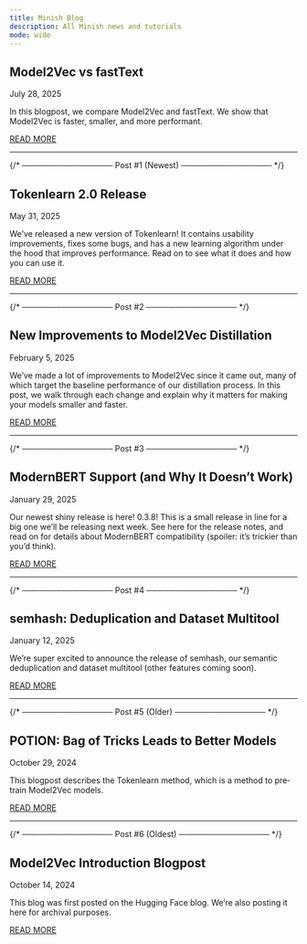 ```yaml
---
title: Minish Blog
description: All Minish news and tutorials
mode: wide
---
```




<div style={{ marginTop: '-4rem' }}>


  <div className="blog-post">
    <h2 className="post-title">
      Model2Vec vs fastText
    </h2>
    <p className="post-date">July 28, 2025</p>
    <p className="post-summary">
      In this blogpost, we compare Model2Vec and fastText. We show that Model2Vec is faster, smaller, and more performant.
    </p>
    <a
      className="read-more"
      href="/blog/2025-07-28-fasttext"
    >
      READ MORE
    </a>
  </div>

  <hr />


  {/* ──────────────── Post #1 (Newest) ──────────────── */}
  <div className="blog-post">
    <h2 className="post-title">
      Tokenlearn 2.0 Release
    </h2>
    <p className="post-date">May 31, 2025</p>
    <p className="post-summary">
      We’ve released a new version of Tokenlearn! It contains usability improvements, fixes some bugs, and has a new learning algorithm under the hood that improves performance. Read on to see what it does and how you can use it.
    </p>
    <a
      className="read-more"
      href="/blog/2025-05-31-tokenlearn-release"
    >
      READ MORE
    </a>
  </div>

  <hr />

  {/* ──────────────── Post #2 ──────────────── */}
  <div className="blog-post">
    <h2 className="post-title">
      New Improvements to Model2Vec Distillation
    </h2>
    <p className="post-date">February 5, 2025</p>
    <p className="post-summary">
      We’ve made a lot of improvements to Model2Vec since it came out, many of which target the baseline performance of our distillation process. In this post, we walk through each change and explain why it matters for making your models smaller and faster.
    </p>
    <a
      className="read-more"
      href="/blog/2025-02-05-improvements"
    >
      READ MORE
    </a>
  </div>

  <hr />

  {/* ──────────────── Post #3 ──────────────── */}
  <div className="blog-post">
    <h2 className="post-title">
      ModernBERT Support (and Why It Doesn’t Work)
    </h2>
    <p className="post-date">January 29, 2025</p>
    <p className="post-summary">
      Our newest shiny release is here! 0.3.8! This is a small release in line for a big one we’ll be releasing next week. See here for the release notes, and read on for details about ModernBERT compatibility (spoiler: it’s trickier than you’d think).
    </p>
    <a
      className="read-more"
      href="/blog/2025-01-29-modernbert"
    >
      READ MORE
    </a>
  </div>

  <hr />

  {/* ──────────────── Post #4 ──────────────── */}
  <div className="blog-post">
    <h2 className="post-title">
      semhash: Deduplication and Dataset Multitool
    </h2>
    <p className="post-date">January 12, 2025</p>
    <p className="post-summary">
      We’re super excited to announce the release of semhash, our semantic deduplication and dataset multitool (other features coming soon).
    </p>
    <a
      className="read-more"
      href="/blog/2025-01-12-semhash-blogpost"
    >
      READ MORE
    </a>
  </div>

  <hr />

  {/* ──────────────── Post #5 (Older) ──────────────── */}
  <div className="blog-post">
    <h2 className="post-title">
      POTION: Bag of Tricks Leads to Better Models
    </h2>
    <p className="post-date">October 29, 2024</p>
    <p className="post-summary">
      This blogpost describes the Tokenlearn method, which is a method to pre‐train Model2Vec models.
    </p>
    <a
      className="read-more"
      href="/blog/2024-10-29-tokenlearn-blogpost"
    >
      READ MORE
    </a>
  </div>

  <hr />

  {/* ──────────────── Post #6 (Oldest) ──────────────── */}
  <div className="blog-post">
    <h2 className="post-title">
      Model2Vec Introduction Blogpost
    </h2>
    <p className="post-date">October 14, 2024</p>
    <p className="post-summary">
      This blog was first posted on the Hugging Face blog. We’re also posting it here for archival purposes.
    </p>
    <a
      className="read-more"
      href="/blog/2024-10-14-hf-blogpost"
    >
      READ MORE
    </a>
  </div>
</div>
